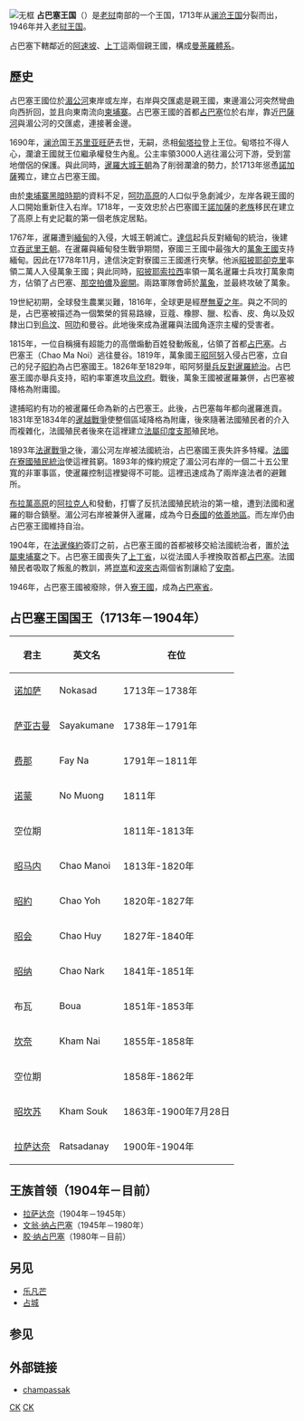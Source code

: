 {{Infobox Former Country
|native_name = ອານາຈັກຈຳປາສັກ
|conventional_long_name = 占巴塞王国
|common_name = 占巴塞
|image_map =Laos - Division territòriala vèrs 1750 (vuege).png
|continent   = 亚洲
|region      = 东南亚
|country     = Laos
|era         = 
|status      = [[法属印度支那|法属印度支那]][[保护国|保护国]]<br/>(1893–1945, 1945–1946)
|event_start = 澜沧分裂
|year_start  = 1713年
|date_start  = 
|event_end   =并入老挝王国
|year_end    = 1946年
|life_span   = 1713–1945<br/>1945–1946
|date_end    =
|p1          = 澜沧王国
|s1          = 老挝王国
|flag_s1     = Flag of Laos (1952–1975).svg
|image_flag  = Flag of the Kingdom of Champasak (1713-1947).svg
|capital     = [[占巴塞_(城鎮)|占巴塞]] 
|common_languages  = [[老挝语|老挝语]]
|religion          = [[佛教|佛教]]
|government_type   = 君主制
|leader1           = 
|year_leader1      = 
|leader2           = 
|year_leader2      = 
|title_leader  
|leader3           = 
|year_leader3      = 
|leader4           = 
|year_leader4      = 
|title_leader      =
|currency = [[法属印度支那元|法属印度支那元]] (从1904年开始)
|today = {{flag|Laos}}<br/>{{flag|Thailand}}<br/>{{flag|Cambodia}}<br/>{{flag|Vietnam}}
}}
[[File:占巴塞王国.jpg|无框]]
'''占巴塞王国'''（{{lang-lo|ອານາຈັກຈຳປາສັກ}}）是[[老挝|老挝]]南部的一个王国，1713年从[[澜沧王国|澜沧王国]]分裂而出，1946年并入[[老挝王国|老挝王国]]。

占巴塞下轄鄰近的[[阿速坡|阿速坡]]、[[上丁省|上丁]]這兩個親王國，構成[[曼荼羅體系|曼荼羅體系]]。

==歷史==
{{老撾歷史}}
占巴塞王國位於[[湄公河|湄公河]]東岸或左岸，右岸與{{link-en|蒙河|Mun River}}交匯處是{{link-en|孔尖縣|Khong Chiam District|孔尖}}親王國，東邊湄公河突然彎曲向西折回，並且向東南流向[[柬埔寨|柬埔寨]]。占巴塞王國的首都[[占巴塞|占巴塞]]位於右岸，靠近[[後江|巴薩河]]與湄公河的交匯處，連接著金邊。

1690年，[[澜沧王国|澜沧]]国王[[苏里亚旺萨|苏里亚旺萨]]去世，无嗣，丞相[[甸塔拉|甸塔拉]]登上王位。甸塔拉不得人心，瀾滄王國就王位繼承權發生內亂。公主{{link-nl|苏曼加拉|Sumangala Kumari}}率領3000人逃往湄公河下游，受到當地僧侶的保護。與此同時，[[暹羅|暹羅]][[大城王朝|大城王朝]]為了削弱瀾滄的勢力，於1713年慫恿[[諾加薩|諾加薩]]獨立，建立占巴塞王國。

由於[[柬埔寨黑暗時期|柬埔寨黑暗時期]]的資料不足，[[呵叻高原|呵叻高原]]的人口似乎急劇減少，左岸各親王國的人口開始重新住入右岸。1718年，一支效忠於占巴塞國王[[諾加薩|諾加薩]]的[[老族|老族]]移民在{{link-en|素旺那逢縣|Suwannaphum District|素旺那逢}}建立了高原上有史記載的第一個老族定居點。

1767年，暹羅遭到[[緬甸|緬甸]]的入侵，大城王朝滅亡。[[達信|達信]]起兵反對緬甸的統治，後建立[[吞武里王朝|吞武里王朝]]。在暹羅與緬甸發生戰爭期間，寮國三王國中最強大的[[萬象王國|萬象王國]]支持緬甸。因此在1778年11月，達信決定對寮國三王國進行夾擊。他派[[拉瑪一世|昭披耶卻克里]]率領二萬人入侵萬象王國；與此同時，[[瑪哈·索拉·辛哈那|昭披耶索拉西]]率領一萬名暹羅士兵攻打萬象南方，佔領了占巴塞、[[那空拍儂府|那空拍儂]]及[[廊開府|廊開]]。兩路軍隊會師於[[萬象|萬象]]，並最終攻破了萬象。

19世紀初期，全球發生農業災難，1816年，全球更是經歷[[無夏之年|無夏之年]]。與之不同的是，占巴塞被描述為一個繁榮的貿易路線，豆蔻、橡膠、臘、松香、皮、角以及奴隸出口到[[烏汶府|烏汶]]、[[呵叻府|呵叻]]和曼谷。此地後來成為暹羅與法國角逐宗主權的受害者。

1815年，一位自稱擁有超能力的高僧煽動百姓發動叛亂，佔領了首都[[占巴塞_(城鎮)|占巴塞]]。占巴塞王{{link-de|昭馬內|Manoi}}（Chao Ma Noi）逃往曼谷。1819年，萬象國王[[昭阿努|昭阿努]]入侵占巴塞，立自己的兒子[[昭約|昭約]]為占巴塞國王。1826年至1829年，昭阿努[[昭阿努起义|舉兵反對暹羅統治]]。占巴塞王國亦舉兵支持，昭約率軍進攻[[烏汶府|烏汶府]]。戰後，萬象王國被暹羅兼併，占巴塞被降格為附庸國。

逮捕昭約有功的{{link-en|昭會|Huy of Champasak}}被暹羅任命為新的占巴塞王。此後，占巴塞每年都向暹羅進貢。1831年至1834年的[[暹越戰爭_(1831年–1834年)|暹越戰爭]]使整個區域降格為附庸，後來隨著法國殖民者的介入而複雜化，法國殖民者後來在這裡建立[[法屬印度支那|法屬印度支那]]殖民地。

1893年[[法暹戰爭|法暹戰爭]]之後，湄公河左岸被法國統治，占巴塞國王喪失許多特權。[[寮保護國|法國在寮國殖民統治]]使這裡貧窮。1893年的條約規定了湄公河右岸的一個二十五公里寬的非軍事區，使暹羅控制這裡變得不可能。這裡迅速成為了兩岸違法者的避難所。

[[布拉萬高原|布拉萬高原]]的[[阿拉克人|阿拉克人]]{{link-en|翁膠|Ong Keo}}和{{link-en|翁貢曼丹|Ong Kommandam}}發動{{link-en|聖人之亂|Holy Man's Rebellion}}，打響了反抗法國殖民統治的第一槍，遭到法國和暹羅的聯合鎮壓。湄公河右岸被兼併入暹羅，成為今日[[泰國|泰國]]的[[依善地區|依善地區]]。而左岸仍由占巴塞王國維持自治。

1904年，在[[法暹條約|法暹條約]]簽訂之前，占巴塞王國的首都被移交給法國統治者，置於[[柬埔寨保護國|法屬柬埔寨]]之下。占巴塞王國喪失了[[上丁省|上丁省]]，以從法國人手裡換取首都[[占巴塞_(城鎮)|占巴塞]]。法國殖民者吸取了叛亂的教訓，將[[崑嵩省|崑嵩]]和[[波來古|波來古]]兩個省割讓給了[[安南保護國|安南]]。

1946年，占巴塞王國被廢除，併入[[寮王國|寮王國]]，成為[[占巴塞省|占巴塞省]]。

== 占巴塞王国国王（1713年－1904年） ==
{| class="wikitable"
|-
! 君主 !! 英文名 !! 在位
|-
| [[诺加萨|诺加萨]] || Nokasad || 1713年－1738年
|-
| [[萨亚古曼|萨亚古曼]] || Sayakumane || 1738年－1791年
|-
| [[费那|费那]] || Fay Na || 1791年－1811年
|-
| [[诺蒙|诺蒙]] || No Muong || 1811年
|-
| 空位期 ||  || 1811年-1813年
|-
| [[昭马内|昭马内]] || Chao Manoi || 1813年-1820年
|-
| [[昭約|昭約]] || Chao Yoh ||1820年-1827年
|-
| [[昭会|昭会]] || Chao Huy ||1827年-1840年
|-
| [[昭纳|昭纳]] || Chao Nark ||1841年-1851年
|-
| 布瓦 || Boua || 1851年-1853年
|-
| [[坎奈|坎奈]] || Kham Nai ||1855年-1858年
|-
| 空位期 ||  ||1858年-1862年
|-
| [[昭坎苏|昭坎苏]] || Kham Souk || 1863年-1900年7月28日
|-
| [[拉萨达奈|拉萨达奈]] || Ratsadanay || 1900年-1904年
|}

== 王族首领（1904年－目前） ==
*[[拉萨达奈|拉萨达奈]]（1904年－1945年）
*[[文翁·纳占巴塞|文翁·纳占巴塞]]（1945年－1980年）
*[[胶·纳占巴塞|胶·纳占巴塞]]（1980年－目前）

== 另见 ==
*[[乐凡芒|乐凡芒]]
*[[占城|占城]]

==参见==
<references/>

==外部链接==
*[https://web.archive.org/web/20070927224117/http://uqconnect.net/~zzhsoszy/states/asia/champassak.html champassak]

[[Category:老挝历史政权|CK]]
[[Category:亚洲历史上的王国|CK]]